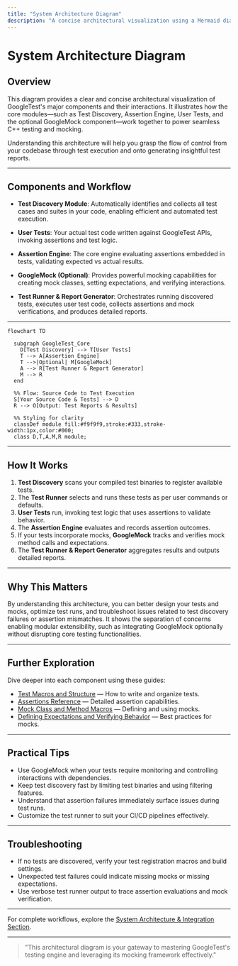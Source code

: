 ```yaml
---
title: "System Architecture Diagram"
description: "A concise architectural visualization using a Mermaid diagram, illustrating how major modules—such as test discovery, assertion engines, user tests, and the optional GoogleMock—interact. Gain a conceptual understanding of the flow from code to test execution and report generation."
---
```


# System Architecture Diagram

## Overview

This diagram provides a clear and concise architectural visualization of GoogleTest's major components and their interactions. It illustrates how the core modules—such as Test Discovery, Assertion Engine, User Tests, and the optional GoogleMock component—work together to power seamless C++ testing and mocking.

Understanding this architecture will help you grasp the flow of control from your codebase through test execution and onto generating insightful test reports.

---

## Components and Workflow

- **Test Discovery Module**: Automatically identifies and collects all test cases and suites in your code, enabling efficient and automated test execution.

- **User Tests**: Your actual test code written against GoogleTest APIs, invoking assertions and test logic.

- **Assertion Engine**: The core engine evaluating assertions embedded in tests, validating expected vs actual results.

- **GoogleMock (Optional)**: Provides powerful mocking capabilities for creating mock classes, setting expectations, and verifying interactions.

- **Test Runner & Report Generator**: Orchestrates running discovered tests, executes user test code, collects assertions and mock verifications, and produces detailed reports.


---

```mermaid
flowchart TD

  subgraph GoogleTest_Core
    D[Test Discovery] --> T[User Tests]
    T --> A[Assertion Engine]
    T -->|Optional| M[GoogleMock]
    A --> R[Test Runner & Report Generator]
    M --> R
  end

  %% Flow: Source Code to Test Execution
  S[Your Source Code & Tests] --> D
  R --> O[Output: Test Reports & Results]

  %% Styling for clarity
  classDef module fill:#f9f9f9,stroke:#333,stroke-width:1px,color:#000;
  class D,T,A,M,R module;

```

---

## How It Works

1. **Test Discovery** scans your compiled test binaries to register available tests.
2. The **Test Runner** selects and runs these tests as per user commands or defaults.
3. **User Tests** run, invoking test logic that uses assertions to validate behavior.
4. The **Assertion Engine** evaluates and records assertion outcomes.
5. If your tests incorporate mocks, **GoogleMock** tracks and verifies mock method calls and expectations.
6. The **Test Runner & Report Generator** aggregates results and outputs detailed reports.

---

## Why This Matters

By understanding this architecture, you can better design your tests and mocks, optimize test runs, and troubleshoot issues related to test discovery failures or assertion mismatches. It shows the separation of concerns enabling modular extensibility, such as integrating GoogleMock optionally without disrupting core testing functionalities.

---

## Further Exploration

Dive deeper into each component using these guides:

- [Test Macros and Structure](../../api-reference/core-unit-testing/test-macros.md) — How to write and organize tests.
- [Assertions Reference](../../api-reference/core-unit-testing/assertions.md) — Detailed assertion capabilities.
- [Mock Class and Method Macros](../../api-reference/mocking-matching-actions/mock-class-macros.md) — Defining and using mocks.
- [Defining Expectations and Verifying Behavior](../../guides/mocking-techniques/defining-expectations-and-verifying-behavior.md) — Best practices for mocks.


---

## Practical Tips

- Use GoogleMock when your tests require monitoring and controlling interactions with dependencies.
- Keep test discovery fast by limiting test binaries and using filtering features.
- Understand that assertion failures immediately surface issues during test runs.
- Customize the test runner to suit your CI/CD pipelines effectively.

---

## Troubleshooting

- If no tests are discovered, verify your test registration macros and build settings.
- Unexpected test failures could indicate missing mocks or missing expectations.
- Use verbose test runner output to trace assertion evaluations and mock verification.


---

For complete workflows, explore the [System Architecture & Integration Section](../../overview/system-architecture-and-integration/system-architecture-and-integration.md).

---

> "This architectural diagram is your gateway to mastering GoogleTest's testing engine and leveraging its mocking framework effectively."



